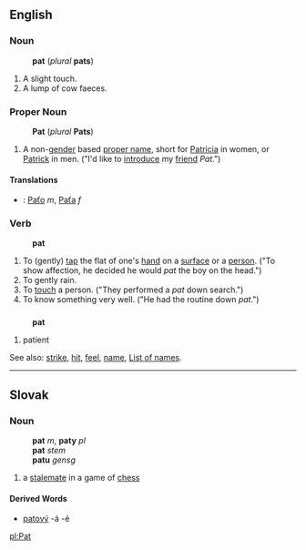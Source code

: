 ==English==
===Noun=== 
:'''pat''' (''plural'' '''pats''')
# A slight touch.
# A lump of cow faeces.

===Proper Noun===
:'''Pat''' (''plural'' '''Pats''')
#A non-[[gender]] based [[proper name]], short for [[Patricia]] in women, or [[Patrick]] in men. ("I'd like to [[introduce]] my [[friend]] ''Pat''.")
====Translations====
*{{sk}}: [[Paťo]] ''m'', [[Paťa]] ''f''

===Verb===
:'''pat'''
#To (gently) [[tap]] the flat of one's [[hand]] on a [[surface]] or a [[person]].  ("To show affection, he decided he would ''pat'' the boy on the head.")
#To gently rain.
#To [[touch]] a person.  ("They performed a ''pat'' down search.") 
#To know something very well.  ("He had the routine down ''pat''.")

==={{abbreviation}}===
:'''pat'''
#patient

See also: [[strike]], [[hit]], [[feel]], [[name]], [[List of names]].
----
==Slovak==
===Noun===
:'''pat''' ''m'', '''paty''' ''pl''
:'''pat''' ''stem''
:'''patu''' ''gensg''
# a [[stalemate]] in a game of [[chess]]
====Derived Words====
* [[patový]] -á -é

[[pl:Pat]]